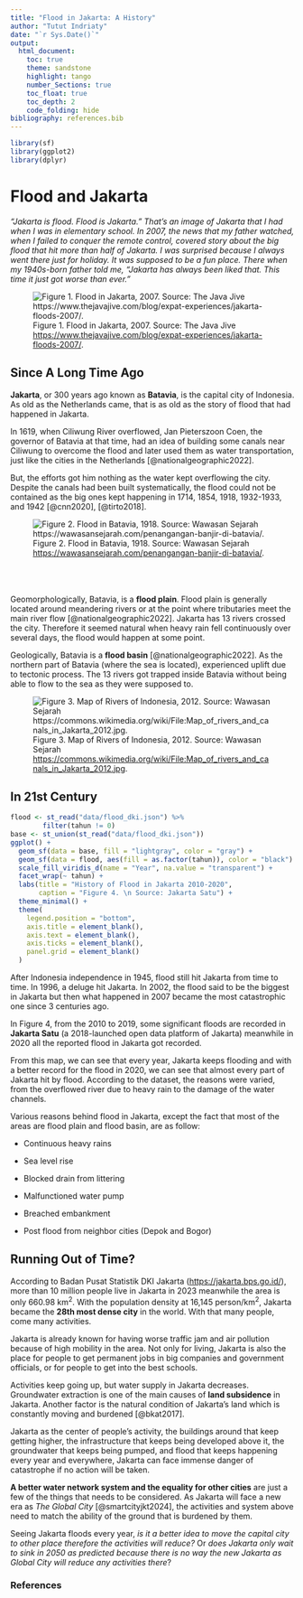 ```yaml
---
title: "Flood in Jakarta: A History"
author: "Tutut Indriaty"
date: "`r Sys.Date()`"
output:
  html_document:
    toc: true
    theme: sandstone
    highlight: tango
    number_Sections: true
    toc_float: true
    toc_depth: 2
    code_folding: hide
bibliography: references.bib
---
```


```r
library(sf)
library(ggplot2)
library(dplyr)
```

# Flood and Jakarta

*"Jakarta is flood. Flood is Jakarta." That's an image of Jakarta that I had when I was in elementary school. In 2007, the news that my father watched, when I failed to conquer the remote control, covered story about the big flood that hit more than half of Jakarta. I was surprised because I always went there just for holiday. It was supposed to be a fun place. There when my 1940s-born father told me, "Jakarta has always been liked that. This time it just got worse than ever."*

![Figure 1. Flood in Jakarta, 2007. Source: The Java Jive <https://www.thejavajive.com/blog/expat-experiences/jakarta-floods-2007/>.](images/flood_2007.jpg)

## Since A Long Time Ago

**Jakarta**, or 300 years ago known as **Batavia**, is the capital city of Indonesia. As old as the Netherlands came, that is as old as the story of flood that had happened in Jakarta.

In 1619, when Ciliwung River overflowed, Jan Pieterszoon Coen, the governor of Batavia at that time, had an idea of building some canals near Ciliwung to overcome the flood and later used them as water transportation, just like the cities in the Netherlands [@nationalgeographic2022].

But, the efforts got him nothing as the water kept overflowing the city. Despite the canals had been built systematically, the flood could not be contained as the big ones kept happening in 1714, 1854, 1918, 1932-1933, and 1942 [@cnn2020], [@tirto2018].

![Figure 2. Flood in Batavia, 1918. Source: Wawasan Sejarah <https://wawasansejarah.com/penangangan-banjir-di-batavia/>.](images/flood_1918.webp)

<br><br><br> <!----> Geomorphologically, Batavia, is a **flood plain**. Flood plain is generally located around meandering rivers or at the point where tributaries meet the main river flow [@nationalgeographic2022]. Jakarta has 13 rivers crossed the city. Therefore it seemed natural when heavy rain fell continuously over several days, the flood would happen at some point.

Geologically, Batavia is a **flood basin** [@nationalgeographic2022]. As the northern part of Batavia (where the sea is located), experienced uplift due to tectonic process. The 13 rivers got trapped inside Batavia without being able to flow to the sea as they were supposed to.

![Figure 3. Map of Rivers of Indonesia, 2012. Source: Wawasan Sejarah <https://commons.wikimedia.org/wiki/File:Map_of_rivers_and_canals_in_Jakarta_2012.jpg>.](images/map_of_rivers_2012.jpg)

## In 21st Century

```r
flood <- st_read("data/flood_dki.json") %>%
        filter(tahun != 0)
base <- st_union(st_read("data/flood_dki.json"))
ggplot() +
  geom_sf(data = base, fill = "lightgray", color = "gray") +
  geom_sf(data = flood, aes(fill = as.factor(tahun)), color = "black") + 
  scale_fill_viridis_d(name = "Year", na.value = "transparent") +
  facet_wrap(~ tahun) +
  labs(title = "History of Flood in Jakarta 2010-2020", 
       caption = "Figure 4. \n Source: Jakarta Satu") +
  theme_minimal() +
  theme(
    legend.position = "bottom",
    axis.title = element_blank(),   
    axis.text = element_blank(),    
    axis.ticks = element_blank(),   
    panel.grid = element_blank()    
  )
```

After Indonesia independence in 1945, flood still hit Jakarta from time to time. In 1996, a deluge hit Jakarta. In 2002, the flood said to be the biggest in Jakarta but then what happened in 2007 became the most catastrophic one since 3 centuries ago.

In Figure 4, from the 2010 to 2019, some significant floods are recorded in **Jakarta Satu** (a 2018-launched open data platform of Jakarta) meanwhile in 2020 all the reported flood in Jakarta got recorded.

From this map, we can see that every year, Jakarta keeps flooding and with a better record for the flood in 2020, we can see that almost every part of Jakarta hit by flood. According to the dataset, the reasons were varied, from the overflowed river due to heavy rain to the damage of the water channels.

Various reasons behind flood in Jakarta, except the fact that most of the areas are flood plain and flood basin, are as follow:

-   Continuous heavy rains

-   Sea level rise

-   Blocked drain from littering

-   Malfunctioned water pump

-   Breached embankment

-   Post flood from neighbor cities (Depok and Bogor)

## Running Out of Time?

According to Badan Pusat Statistik DKI Jakarta (<https://jakarta.bps.go.id/>), more than 10 million people live in Jakarta in 2023 meanwhile the area is only 660.98 km^2^. With the population density at 16,145 person/km^2^, Jakarta became the **28th most dense city** in the world. With that many people, come many activities.

Jakarta is already known for having worse traffic jam and air pollution because of high mobility in the area. Not only for living, Jakarta is also the place for people to get permanent jobs in big companies and government officials, or for people to get into the best schools.

Activities keep going up, but water supply in Jakarta decreases. Groundwater extraction is one of the main causes of **land subsidence** in Jakarta. Another factor is the natural condition of Jakarta's land which is constantly moving and burdened [@bkat2017].

Jakarta as the center of people's activity, the buildings around that keep getting higher, the infrastructure that keeps being developed above it, the groundwater that keeps being pumped, and flood that keeps happening every year and everywhere, Jakarta can face immense danger of catastrophe if no action will be taken.

**A better water network system and the equality for other cities** are just a few of the things that needs to be considered. As Jakarta will face a new era as *The Global City* [@smartcityjkt2024], the activities and system above need to match the ability of the ground that is burdened by them.

Seeing Jakarta floods every year, *is it a better idea to move the capital city to other place therefore the activities will reduce?* Or *does Jakarta only wait to sink in 2050 as predicted* *because there is no way the new Jakarta as Global City will reduce any activities there*?

### References
